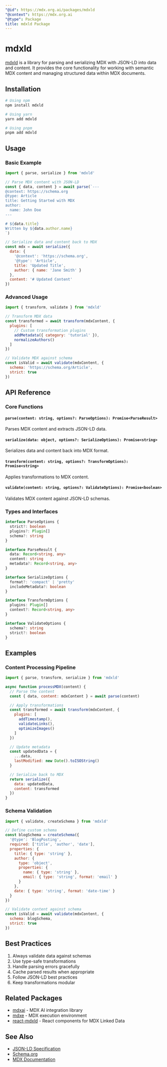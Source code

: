```yaml
---
"@id": https://mdx.org.ai/packages/mdxld
"@context": https://mdx.org.ai
"@type": Package
title: mdxld Package
---
```


# mdxld

[mdxld](https://npmjs.com/mdxld) is a library for parsing and serializing MDX with JSON-LD into data and content. It provides the core functionality for working with semantic MDX content and managing structured data within MDX documents.

## Installation

```bash
# Using npm
npm install mdxld

# Using yarn
yarn add mdxld

# Using pnpm
pnpm add mdxld
```

## Usage

### Basic Example

```javascript
import { parse, serialize } from 'mdxld'

// Parse MDX content with JSON-LD
const { data, content } = await parse(`---
@context: https://schema.org
@type: Article
title: Getting Started with MDX
author:
  name: John Doe
---

# ${data.title}
Written by ${data.author.name}
`)

// Serialize data and content back to MDX
const mdx = await serialize({
  data: {
    '@context': 'https://schema.org',
    '@type': 'Article',
    title: 'Updated Title',
    author: { name: 'Jane Smith' }
  },
  content: '# Updated Content'
})
```

### Advanced Usage

```javascript
import { transform, validate } from 'mdxld'

// Transform MDX data
const transformed = await transform(mdxContent, {
  plugins: [
    // Custom transformation plugins
    addMetadata({ category: 'tutorial' }),
    normalizeAuthors()
  ]
})

// Validate MDX against schema
const isValid = await validate(mdxContent, {
  schema: 'https://schema.org/Article',
  strict: true
})
```

## API Reference

### Core Functions

#### `parse(content: string, options?: ParseOptions): Promise<ParseResult>`
Parses MDX content and extracts JSON-LD data.

#### `serialize(data: object, options?: SerializeOptions): Promise<string>`
Serializes data and content back into MDX format.

#### `transform(content: string, options?: TransformOptions): Promise<string>`
Applies transformations to MDX content.

#### `validate(content: string, options?: ValidateOptions): Promise<boolean>`
Validates MDX content against JSON-LD schemas.

### Types and Interfaces

```typescript
interface ParseOptions {
  strict?: boolean
  plugins?: Plugin[]
  schema?: string
}

interface ParseResult {
  data: Record<string, any>
  content: string
  metadata?: Record<string, any>
}

interface SerializeOptions {
  format?: 'compact' | 'pretty'
  includeMetadata?: boolean
}

interface TransformOptions {
  plugins: Plugin[]
  context?: Record<string, any>
}

interface ValidateOptions {
  schema?: string
  strict?: boolean
}
```

## Examples

### Content Processing Pipeline

```javascript
import { parse, transform, serialize } from 'mdxld'

async function processMDX(content) {
  // Parse the content
  const { data, content: mdxContent } = await parse(content)

  // Apply transformations
  const transformed = await transform(mdxContent, {
    plugins: [
      addTimestamp(),
      validateLinks(),
      optimizeImages()
    ]
  })

  // Update metadata
  const updatedData = {
    ...data,
    lastModified: new Date().toISOString()
  }

  // Serialize back to MDX
  return serialize({
    data: updatedData,
    content: transformed
  })
}
```

### Schema Validation

```javascript
import { validate, createSchema } from 'mdxld'

// Define custom schema
const blogSchema = createSchema({
  '@type': 'BlogPosting',
  required: ['title', 'author', 'date'],
  properties: {
    title: { type: 'string' },
    author: {
      type: 'object',
      properties: {
        name: { type: 'string' },
        email: { type: 'string', format: 'email' }
      }
    },
    date: { type: 'string', format: 'date-time' }
  }
})

// Validate content against schema
const isValid = await validate(mdxContent, {
  schema: blogSchema,
  strict: true
})
```

## Best Practices

1. Always validate data against schemas
2. Use type-safe transformations
3. Handle parsing errors gracefully
4. Cache parsed results when appropriate
5. Follow JSON-LD best practices
6. Keep transformations modular

## Related Packages
- [mdxai](./mdxai) - MDX AI integration library
- [mdxe](./mdxe) - MDX execution environment
- [react-mdxld](./react-mdxld) - React components for MDX Linked Data

## See Also
- [JSON-LD Specification](https://json-ld.org)
- [Schema.org](https://schema.org)
- [MDX Documentation](https://mdxjs.com)


